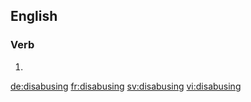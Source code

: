 ==English==

===Verb===
{{head|en}}

# {{present participle of|disabuse|lang=en}}

[[de:disabusing]]
[[fr:disabusing]]
[[sv:disabusing]]
[[vi:disabusing]]